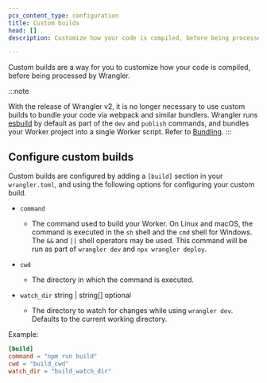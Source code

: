 ```yaml
---
pcx_content_type: configuration
title: Custom builds
head: []
description: Customize how your code is compiled, before being processed by Wrangler.

---
```


Custom builds are a way for you to customize how your code is compiled, before being processed by Wrangler.

:::note

With the release of Wrangler v2, it is no longer necessary to use custom builds to bundle your code via webpack and similar bundlers. Wrangler runs [esbuild](https://esbuild.github.io/) by default as part of the `dev` and `publish` commands, and bundles your Worker project into a single Worker script. Refer to [Bundling](/workers/wrangler/bundling/). 
:::

## Configure custom builds

Custom builds are configured by adding a `[build]` section in your `wrangler.toml`, and using the following options for configuring your custom build.



* `command` <Type text="string" /> <MetaInfo text="optional" />

  * The command used to build your Worker. On Linux and macOS, the command is executed in the `sh` shell and the `cmd` shell for Windows. The `&&` and `||` shell operators may be used. This command will be run as part of `wrangler dev` and `npx wrangler deploy`.

* `cwd` <Type text="string" /> <MetaInfo text="optional" />

  * The directory in which the command is executed.

* `watch_dir` string | string\[] optional

  * The directory to watch for changes while using `wrangler dev`. Defaults to the current working directory.



Example:

```toml title="wrangler.toml"
[build]
command = "npm run build"
cwd = "build_cwd"
watch_dir = "build_watch_dir"
```
